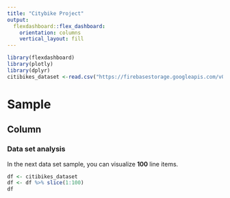 ```yaml
---
title: "Citybike Project"
output:
  flexdashboard::flex_dashboard:
    orientation: columns
    vertical_layout: fill
---
```


```r
library(flexdashboard)
library(plotly)
library(dplyr)
citibikes_dataset <-read.csv("https://firebasestorage.googleapis.com/v0/b/citybike-alan-velazquez.appspot.com/o/citibike-tripdata.csv?alt=media&token=f3729fa9-e954-4f12-b961-c08faa53d989")
```



Sample
===
Column {data-width=1200}
-----------------------------------------------------------------------

### Data set analysis
In the next data set sample, you can visualize **100** line items.

```r
df <- citibikes_dataset
df <- df %>% slice(1:100)
df
```

